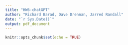 ```yaml
---
title: "HW6-chatGPT"
author: "Richard Barad, Dave Drennan, Jarred Randall"
date: "`r Sys.Date()`"
output: pdf_document
---
```


```r
knitr::opts_chunk$set(echo = TRUE)
```
